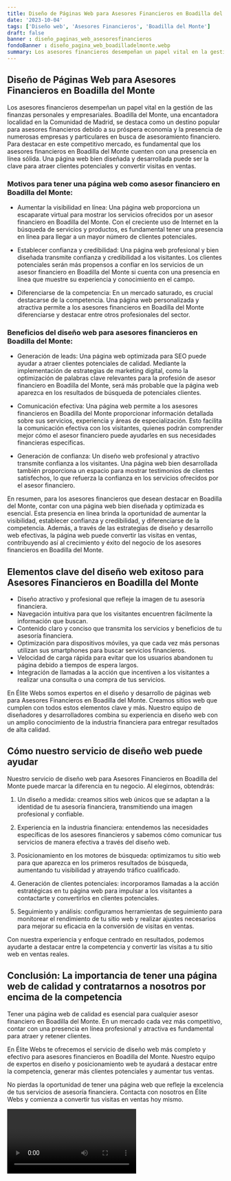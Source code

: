 ```yaml
---
title: Diseño de Páginas Web para Asesores Financieros en Boadilla del Monte
date: '2023-10-04'
tags: ['Diseño web', 'Asesores Financieros', 'Boadilla del Monte']
draft: false
banner : diseño_paginas_web_asesoresfinancieros
fondoBanner : diseño_pagina_web_boadilladelmonte.webp
summary: Los asesores financieros desempeñan un papel vital en la gestión de las finanzas personales y empresariales. Boadilla del Monte, una encantadora localidad en la Comunidad de Madrid, se destaca como un destino popular para asesores financieros debido a su próspera economía y la presencia de numerosas empresas y particulares en busca de asesoramiento financiero. Para destacar en este competitivo mercado, es fundamental que los asesores financieros en Boadilla del Monte cuenten con una presencia en línea sólida. Una página web bien diseñada y desarrollada puede ser la clave para atraer clientes potenciales y convertir visitas en ventas.
---
```


## Diseño de Páginas Web para Asesores Financieros en Boadilla del Monte

Los asesores financieros desempeñan un papel vital en la gestión de las finanzas personales y empresariales. Boadilla del Monte, una encantadora localidad en la Comunidad de Madrid, se destaca como un destino popular para asesores financieros debido a su próspera economía y la presencia de numerosas empresas y particulares en busca de asesoramiento financiero. Para destacar en este competitivo mercado, es fundamental que los asesores financieros en Boadilla del Monte cuenten con una presencia en línea sólida. Una página web bien diseñada y desarrollada puede ser la clave para atraer clientes potenciales y convertir visitas en ventas.

### Motivos para tener una página web como asesor financiero en Boadilla del Monte:

- Aumentar la visibilidad en línea: Una página web proporciona un escaparate virtual para mostrar los servicios ofrecidos por un asesor financiero en Boadilla del Monte. Con el creciente uso de Internet en la búsqueda de servicios y productos, es fundamental tener una presencia en línea para llegar a un mayor número de clientes potenciales.

- Establecer confianza y credibilidad: Una página web profesional y bien diseñada transmite confianza y credibilidad a los visitantes. Los clientes potenciales serán más propensos a confiar en los servicios de un asesor financiero en Boadilla del Monte si cuenta con una presencia en línea que muestre su experiencia y conocimiento en el campo.

- Diferenciarse de la competencia: En un mercado saturado, es crucial destacarse de la competencia. Una página web personalizada y atractiva permite a los asesores financieros en Boadilla del Monte diferenciarse y destacar entre otros profesionales del sector.

### Beneficios del diseño web para asesores financieros en Boadilla del Monte:

- Generación de leads: Una página web optimizada para SEO puede ayudar a atraer clientes potenciales de calidad. Mediante la implementación de estrategias de marketing digital, como la optimización de palabras clave relevantes para la profesión de asesor financiero en Boadilla del Monte, será más probable que la página web aparezca en los resultados de búsqueda de potenciales clientes.

- Comunicación efectiva: Una página web permite a los asesores financieros en Boadilla del Monte proporcionar información detallada sobre sus servicios, experiencia y áreas de especialización. Esto facilita la comunicación efectiva con los visitantes, quienes podrán comprender mejor cómo el asesor financiero puede ayudarles en sus necesidades financieras específicas.

- Generación de confianza: Un diseño web profesional y atractivo transmite confianza a los visitantes. Una página web bien desarrollada también proporciona un espacio para mostrar testimonios de clientes satisfechos, lo que refuerza la confianza en los servicios ofrecidos por el asesor financiero.

En resumen, para los asesores financieros que desean destacar en Boadilla del Monte, contar con una página web bien diseñada y optimizada es esencial. Esta presencia en línea brinda la oportunidad de aumentar la visibilidad, establecer confianza y credibilidad, y diferenciarse de la competencia. Además, a través de las estrategias de diseño y desarrollo web efectivas, la página web puede convertir las visitas en ventas, contribuyendo así al crecimiento y éxito del negocio de los asesores financieros en Boadilla del Monte.

<GifSeo />

<Cta />

## Elementos clave del diseño web exitoso para Asesores Financieros en Boadilla del Monte

- Diseño atractivo y profesional que refleje la imagen de tu asesoría financiera.
- Navegación intuitiva para que los visitantes encuentren fácilmente la información que buscan.
- Contenido claro y conciso que transmita los servicios y beneficios de tu asesoría financiera.
- Optimización para dispositivos móviles, ya que cada vez más personas utilizan sus smartphones para buscar servicios financieros.
- Velocidad de carga rápida para evitar que los usuarios abandonen tu página debido a tiempos de espera largos.
- Integración de llamadas a la acción que incentiven a los visitantes a realizar una consulta o una compra de tus servicios.

En Élite Webs somos expertos en el diseño y desarrollo de páginas web para Asesores Financieros en Boadilla del Monte. Creamos sitios web que cumplen con todos estos elementos clave y más. Nuestro equipo de diseñadores y desarrolladores combina su experiencia en diseño web con un amplio conocimiento de la industria financiera para entregar resultados de alta calidad.

## Cómo nuestro servicio de diseño web puede ayudar

Nuestro servicio de diseño web para Asesores Financieros en Boadilla del Monte puede marcar la diferencia en tu negocio. Al elegirnos, obtendrás:

1. Un diseño a medida: creamos sitios web únicos que se adaptan a la identidad de tu asesoría financiera, transmitiendo una imagen profesional y confiable.

2. Experiencia en la industria financiera: entendemos las necesidades específicas de los asesores financieros y sabemos cómo comunicar tus servicios de manera efectiva a través del diseño web.

3. Posicionamiento en los motores de búsqueda: optimizamos tu sitio web para que aparezca en los primeros resultados de búsqueda, aumentando tu visibilidad y atrayendo tráfico cualificado.

4. Generación de clientes potenciales: incorporamos llamadas a la acción estratégicas en tu página web para impulsar a los visitantes a contactarte y convertirlos en clientes potenciales.

5. Seguimiento y análisis: configuramos herramientas de seguimiento para monitorear el rendimiento de tu sitio web y realizar ajustes necesarios para mejorar su eficacia en la conversión de visitas en ventas.

Con nuestra experiencia y enfoque centrado en resultados, podemos ayudarte a destacar entre la competencia y convertir las visitas a tu sitio web en ventas reales.

## Conclusión: La importancia de tener una página web de calidad y contratarnos a nosotros por encima de la competencia

Tener una página web de calidad es esencial para cualquier asesor financiero en Boadilla del Monte. En un mercado cada vez más competitivo, contar con una presencia en línea profesional y atractiva es fundamental para atraer y retener clientes.

En Élite Webs te ofrecemos el servicio de diseño web más completo y efectivo para asesores financieros en Boadilla del Monte. Nuestro equipo de expertos en diseño y posicionamiento web te ayudará a destacar entre la competencia, generar más clientes potenciales y aumentar tus ventas.

No pierdas la oportunidad de tener una página web que refleje la excelencia de tus servicios de asesoría financiera. Contacta con nosotros en Élite Webs y comienza a convertir tus visitas en ventas hoy mismo.

<Video />

<CtaBot job='Asesores Financieros' city='Boadilla del Monte'/>

<Gmaps query='Boadilla del Monte+españa+maps' />